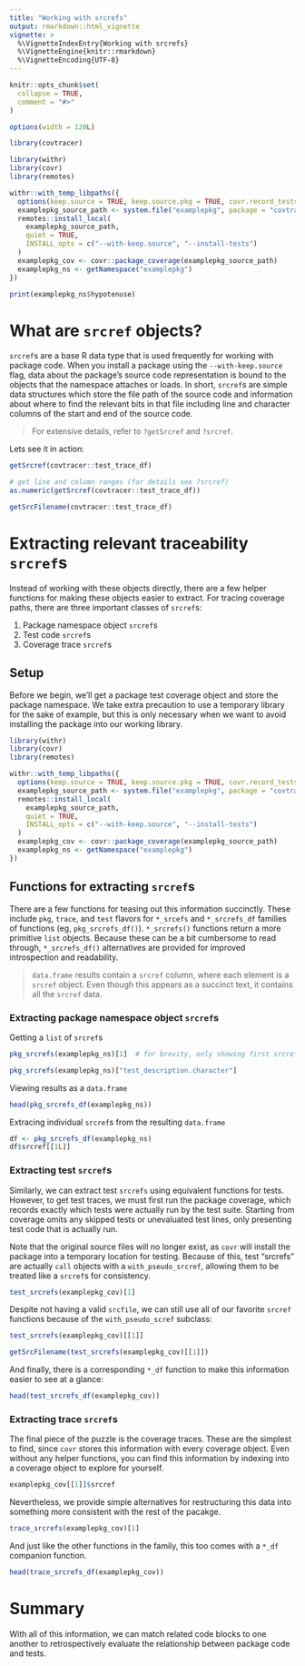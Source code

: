 ```yaml
---
title: "Working with srcrefs"
output: rmarkdown::html_vignette
vignette: >
  %\VignetteIndexEntry{Working with srcrefs}
  %\VignetteEngine{knitr::rmarkdown}
  %\VignetteEncoding{UTF-8}
---
```


```r
knitr::opts_chunk$set(
  collapse = TRUE,
  comment = "#>"
)

options(width = 120L)
```

```r
library(covtracer)
```

```r
library(withr)
library(covr)
library(remotes)

withr::with_temp_libpaths({
  options(keep.source = TRUE, keep.source.pkg = TRUE, covr.record_tests = TRUE)
  examplepkg_source_path <- system.file("examplepkg", package = "covtracer")
  remotes::install_local(
    examplepkg_source_path,
    quiet = TRUE,
    INSTALL_opts = c("--with-keep.source", "--install-tests")
  )
  examplepkg_cov <- covr::package_coverage(examplepkg_source_path)
  examplepkg_ns <- getNamespace("examplepkg")
})
```

```r
print(examplepkg_ns$hypotenuse)
```

# What are `srcref` objects?

`srcref`s are a base R data type that is used frequently for working with
package code. When you install a package using the `--with-keep.source` flag,
data about the package's source code representation is bound to the objects that
the namespace attaches or loads. In short, `srcref`s are simple data structures
which store the file path of the source code and information about where to find
the relevant bits in that file including line and character columns of the start
and end of the source code.

> For extensive details, refer to `?getSrcref` and `?srcref`.

Lets see it in action:

```r
getSrcref(covtracer::test_trace_df)
```

```r
# get line and column ranges (for details see ?srcref)
as.numeric(getSrcref(covtracer::test_trace_df))
```

```r
getSrcFilename(covtracer::test_trace_df)
```

# Extracting relevant traceability `srcref`s

Instead of working with these objects directly, there are a few helper functions
for making these objects easier to extract. For tracing coverage paths, there
are three important classes of `srcref`s:

1. Package namespace object `srcref`s
1. Test code `srcref`s
1. Coverage trace `srcref`s

## Setup

Before we begin, we'll get a package test coverage object and store the package
namespace. We take extra precaution to use a temporary library for the sake of
example, but this is only necessary when we want to avoid installing the package
into our working library.

```r
library(withr)
library(covr)
library(remotes)

withr::with_temp_libpaths({
  options(keep.source = TRUE, keep.source.pkg = TRUE, covr.record_tests = TRUE)
  examplepkg_source_path <- system.file("examplepkg", package = "covtracer")
  remotes::install_local(
    examplepkg_source_path,
    quiet = TRUE,
    INSTALL_opts = c("--with-keep.source", "--install-tests")
  )
  examplepkg_cov <- covr::package_coverage(examplepkg_source_path)
  examplepkg_ns <- getNamespace("examplepkg")
})
```

## Functions for extracting `srcref`s

There are a few functions for teasing out this information succinctly. These
include `pkg`, `trace`, and `test` flavors for `*_srcefs` and `*_srcrefs_df`
families of functions (eg, `pkg_srcrefs_df()`). `*_srcrefs()` functions return a
more primitive `list` objects. Because these can be a bit cumbersome to read
through, `*_srcrefs_df()` alternatives are provided for improved introspection
and readability.

> `data.frame` results contain a `srcref` column, where each element is a
> `srcref` object. Even though this appears as a succinct text, it contains all
> the `srcref` data.

### Extracting package namespace object `srcref`s

Getting a `list` of `srcref`s

```r
pkg_srcrefs(examplepkg_ns)[1]  # for brevity, only showing first srcref
```

```r
pkg_srcrefs(examplepkg_ns)["test_description.character"]
```

Viewing results as a `data.frame`

```r
head(pkg_srcrefs_df(examplepkg_ns))
```

Extracing individual `srcref`s from the resulting `data.frame`

```r
df <- pkg_srcrefs_df(examplepkg_ns)
df$srcref[[1L]]
```

### Extracting test `srcref`s

Similarly, we can extract test `srcrefs` using equivalent functions for tests.
However, to get test traces, we must first run the package coverage, which
records exactly which tests were actually run by the test suite. Starting from
coverage omits any skipped tests or unevaluated test lines, only presenting test
code that is actually run.

Note that the original source files will no longer exist, as `covr` will install
the package into a temporary location for testing. Because of this, test
"srcrefs" are actually `call` objects with a `with_pseudo_srcref`, allowing them
to be treated like a `srcref`s for consistency.

```r
test_srcrefs(examplepkg_cov)[1]
```

Despite not having a valid `srcfile`, we can still use all of our favorite
`srcref` functions because of the `with_pseudo_scref` subclass:

```r
test_srcrefs(examplepkg_cov)[[1]]
```

```r
getSrcFilename(test_srcrefs(examplepkg_cov)[[1]])
```

And finally, there is a corresponding `*_df` function to make this information
easier to see at a glance:

```r
head(test_srcrefs_df(examplepkg_cov))
```

### Extracting trace `srcref`s

The final piece of the puzzle is the coverage traces. These are the simplest to
find, since `covr` stores this information with every coverage object. Even
without any helper functions, you can find this information by indexing into a
coverage object to explore for yourself.

```r
examplepkg_cov[[1]]$srcref
```

Nevertheless, we provide simple alternatives for restructuring this data into
something more consistent with the rest of the pacakge.

```r
trace_srcrefs(examplepkg_cov)[1]
```

And just like the other functions in the family, this too comes with a `*_df`
companion function.

```r
head(trace_srcrefs_df(examplepkg_cov))
```

# Summary

With all of this information, we can match related code blocks to one another to
retrospectively evaluate the relationship between package code and tests.
